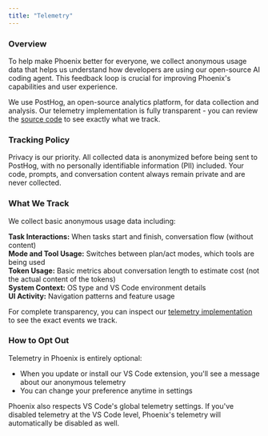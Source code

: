 ```yaml
---
title: "Telemetry"
---
```


### Overview

To help make Phoenix better for everyone, we collect anonymous usage data that helps us understand how developers are using our open-source AI coding agent. This feedback loop is crucial for improving Phoenix's capabilities and user experience.

We use PostHog, an open-source analytics platform, for data collection and analysis. Our telemetry implementation is fully transparent - you can review the [source code](https://github.com/phoenix/phoenix/blob/main/src/services/posthog/telemetry/TelemetryService.ts) to see exactly what we track.

### Tracking Policy

Privacy is our priority. All collected data is anonymized before being sent to PostHog, with no personally identifiable information (PII) included. Your code, prompts, and conversation content always remain private and are never collected.

### What We Track

We collect basic anonymous usage data including:

**Task Interactions:** When tasks start and finish, conversation flow (without content)\
**Mode and Tool Usage:** Switches between plan/act modes, which tools are being used\
**Token Usage:** Basic metrics about conversation length to estimate cost (not the actual content of the tokens)\
**System Context:** OS type and VS Code environment details\
**UI Activity:** Navigation patterns and feature usage

For complete transparency, you can inspect our [telemetry implementation](https://github.com/phoenix/phoenix/blob/main/src/services/posthog/telemetry/TelemetryService.ts) to see the exact events we track.

### How to Opt Out

Telemetry in Phoenix is entirely optional:

-   When you update or install our VS Code extension, you'll see a message about our anonymous telemetry
-   You can change your preference anytime in settings

Phoenix also respects VS Code's global telemetry settings. If you've disabled telemetry at the VS Code level, Phoenix's telemetry will automatically be disabled as well.
